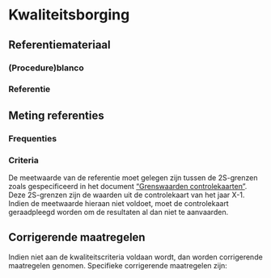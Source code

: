 # Kwaliteitsborging

## Referentiemateriaal

### (Procedure)blanco

### Referentie

## Meting referenties

### Frequenties

### Criteria

De meetwaarde van de referentie moet gelegen zijn tussen de 2S-grenzen zoals gespecificeerd in het document ["Grenswaarden controlekaarten"](https://docs.google.com/spreadsheets/d/123VjdBfflTJLL7lTrm3UF57qQ_6ZcISXUEIBWVjGe5E/edit?usp=sharing).
Deze 2S-grenzen zijn de waarden uit de controlekaart van het jaar X-1.
Indien de meetwaarde hieraan niet voldoet, moet de controlekaart geraadpleegd worden om de resultaten al dan niet te aanvaarden.

## Corrigerende maatregelen

Indien niet aan de kwaliteitscriteria voldaan wordt, dan worden corrigerende maatregelen genomen. Specifieke corrigerende maatregelen zijn:

